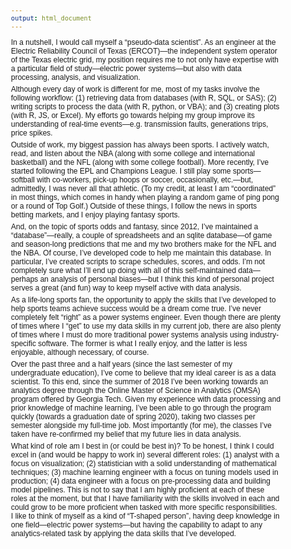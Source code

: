 ```yaml
---
output: html_document
---
```


<style>
body {
  font-family: Arial, Helvetica, sans-serif;
  font-size: 9pt;
  /*line-height: 1;*/
}
h1, h2, h3 ,h4, h5, h6 {
  font-family: Arial, Helvetica, sans-serif;
  font-size: 10pt;
  font-weight: bold;
}
.h1, .h2, .h3, h1, h2, h3 {
  margin-top: 10px;
  margin-bottom: 10px;
}
p {
  margin: 0 0 10px;
  margin-top: 0px;
  margin-right: 0px;
  margin-bottom: 5px;
  margin-left: 0px;
}
hide {
  display: none;
}
</style>

In a nutshell, I would call myself a "pseudo-data scientist". As an engineer at the Electric Reliability Council of Texas (ERCOT)—the independent system operator of the Texas electric grid, my position requires me to not only have expertise with a particular field of study—electric power systems—but also with data processing, analysis, and visualization.

Although every day of work is different for me, most of my tasks involve the following workflow: (1) retrieving data from databases (with R, SQL, or SAS); (2) writing scripts to process the data (with R, python, or VBA); and (3) creating plots (with R, JS, or Excel). My efforts go towards helping my group improve its understanding of real-time events—e.g. transmission faults, generations trips, price spikes.

Outside of work, my biggest passion has always been sports. I actively watch, read, and listen about the NBA (along with some college and international basketball) and the NFL (along with some college football). More recently, I've started following the EPL and Champions League. I still play some sports—softball with co-workers, pick-up hoops or soccer, occasionally, etc.—but, admittedly, I was never all that athletic. (To my credit, at least I am "coordinated" in most things, which comes in handy when playing a random game of ping pong or a round of Top Golf.) Outside of these things, I follow the news in sports betting markets, and I enjoy playing fantasy sports. 

And, on the topic of sports odds and fantasy, since 2012, I've maintained a "database"—really, a couple of spreadsheets and an sqlite database—of game and season-long predictions that me and my two brothers make for the NFL and the NBA. Of course, I've developed code to help me maintain this database. In particular, I've created scripts to scrape schedules, scores, and odds. I'm not completely sure what I'll end up doing with all of this self-maintained data—perhaps an analysis of personal biases—but I think this kind of personal project serves a great (and fun) way to keep myself active with data analysis.

As a life-long sports fan, the opportunity to apply the skills that I've developed to help sports teams achieve success would be a dream come true. I've never completely felt "right" as a power systems engineer. Even though there are plenty of times where I "get" to use my data skills in my current job, there are also plenty of times where I must do more traditional power systems analysis using industry-specific software. The former is what I really enjoy, and the latter is less enjoyable, although necessary, of course.

Over the past three and a half years (since the last semester of my undergraduate education), I've come to believe that my ideal career is as a data scientist. To this end, since the summer of 2018 I've been working towards an analytics degree through the Online Master of Science in Analytics (OMSA) program offered by Georgia Tech. Given my experience with data processing and prior knowledge of machine learning, I've been able to go through the program quickly (towards a graduation date of spring 2020), taking two classes per semester alongside my full-time job. Most importantly (for me), the classes I've taken have re-confirmed my belief that my future lies in data analysis.

What kind of role am I best in (or could be best in)? To be honest, I think I could excel in (and would be happy to work in) several different roles: (1) analyst with a focus on visualization; (2) statistician with a solid understanding of mathematical techniques; (3) machine learning engineer with a focus on tuning models used in production; (4) data engineer with a focus on pre-processing data and building model pipelines. This is not to say that I am highly proficient at each of these roles at the moment, but that I have familiarity with the skills involved in each and could grow to be more proficient when tasked with more specific responsibilities. I like to think of myself as a kind of "T-shaped person", having deep knowledge in one field—electric power systems—but having the capability to adapt to any analytics-related task by applying the data skills that I've developed.
